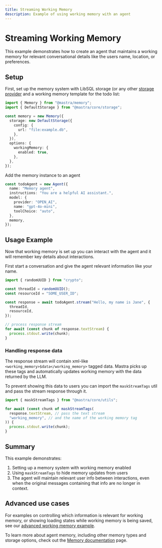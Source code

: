 ```yaml
---
title: Streaming Working Memory
description: Example of using working memory with an agent
---
```


# Streaming Working Memory

This example demonstrates how to create an agent that maintains a working memory for relevant conversational details like the users name, location, or preferences.

## Setup

First, set up the memory system with LibSQL storage (or any other [storage provider](/docs/agents/01-agent-memory#storage-options)
and a working memory template for the todo list:

```typescript
import { Memory } from "@mastra/memory";
import { DefaultStorage } from "@mastra/core/storage";

const memory = new Memory({
  storage: new DefaultStorage({
    config: {
      url: "file:example.db",
    },
  }),
  options: {
    workingMemory: {
      enabled: true,
    },
  },
});
```

Add the memory instance to an agent

```typescript
const todoAgent = new Agent({
  name: "Memory agent",
  instructions: "You are a helpful AI assistant.",
  model: {
    provider: "OPEN_AI",
    name: "gpt-4o-mini",
    toolChoice: "auto",
  },
  memory,
});
```

## Usage Example

Now that working memory is set up you can interact with the agent and it will remember key details about interactions.

First start a conversation and give the agent relevant information like your name.

```typescript
import { randomUUID } from "crypto";

const threadId = randomUUID();
const resourceId = "SOME_USER_ID";

const response = await todoAgent.stream("Hello, my name is Jane", {
  threadId,
  resourceId,
});

// process response stream
for await (const chunk of response.textStream) {
  process.stdout.write(chunk);
}
```

### Handling response data

The response stream will contain xml-like `<working_memory>$data</working_memory>` tagged data.
Mastra picks up these tags and automatically updates working memory with the data returned by the LLM.

To prevent showing this data to users you can import the `maskStreamTags` util and pass the stream response through it.

```typescript
import { maskStreamTags } from "@mastra/core/utils";

for await (const chunk of maskStreamTags(
  response.textStream, // pass the text stream
  "working_memory", // and the name of the working memory tag
)) {
  process.stdout.write(chunk);
}
```

## Summary

This example demonstrates:

1. Setting up a memory system with working memory enabled
2. Using `maskStreamTags` to hide memory updates from users
3. The agent will maintain relevant user info between interactions, even when the original messages containing that info are no longer in context.

## Advanced use cases

For examples on controlling which information is relevant for working memory, or showing loading states while working memory is being saved, see our [advanced working memory example](/examples/memory/streaming-working-memory-advanced).

To learn more about agent memory, including other memory types and storage options, check out the [Memory documentation](/docs/agents/01-agent-memory) page.
